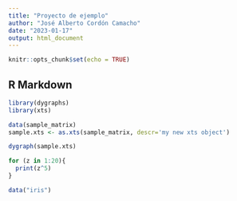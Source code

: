 ```yaml
---
title: "Proyecto de ejemplo"
author: "José Alberto Cordón Camacho"
date: "2023-01-17"
output: html_document
---
```


```r
knitr::opts_chunk$set(echo = TRUE)
```

## R Markdown

```r
library(dygraphs)
library(xts)
```
```r
data(sample_matrix)
sample.xts <- as.xts(sample_matrix, descr='my new xts object')
```

```r
dygraph(sample.xts)
```


```r
for (z in 1:20){
  print(z^5)
}
```

```r
data("iris")
```

